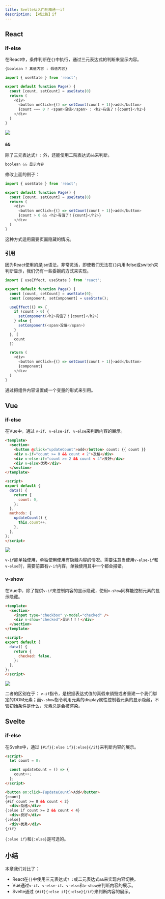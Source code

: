 ```yaml
---
title: Svelte从入门到精通——if
description: 【对比篇】if
---
```


## React

### if-else
在React中，条件判断在`{}`中执行，通过三元表达式的判断来显示内容。
```javascript
{boolean ? 真值内容 : 假值内容}
```

```javascript
import { useState } from 'react';

export default function Page() {
  const [count, setCount] = useState(0)
  return (
    <div>
      <button onClick={() => setCount(count + 1)}>add</button>
      {count === 0 ? <span>没值</span> : <h2>有值了！{count}</h2>}
    </div>
  )
}
```

![](/images/svelte/28-1.gif)

### `&&`
除了三元表达式`? :` 外，还能使用二院表达式`&&`来判断。
```javascript
boolean && 显示内容
```

修改上面的例子：
```javascript
import { useState } from 'react';

export default function Page() {
  const [count, setCount] = useState(0)
  return (
    <div>
      <button onClick={() => setCount(count + 1)}>add</button>
      {count > 0 && <h2>有值了！{count}</h2>}
    </div>
  )
}
```
这种方式适用需要页面隐藏的情况。

### 引用

因为React使用的是jsx语法，非常灵活，即使我们无法在`{}`内用ifelse或switch来判断显示，我们仍有一些委婉的方式来实现。

```javascript
import { useEffect, useState } from 'react';

export default function Page() {
  const [count, setCount] = useState(0);
  const [component, setComponent] = useState();

  useEffect(() => {
    if (count > 0) {
      setComponent(<h2>有值了！{count}</h2>)
    } else {
      setComponent(<span>没值</span>)
    }
  }, [
    count
  ])

  return (
    <div>
      <button onClick={() => setCount(count + 1)}>add</button>
      {component}
    </div>
  )
}
```
通过把组件内容设置成一个变量的形式来引用。

## Vue

### if-else

在Vue中，通过 `v-if`、`v-else-if`、`v-else`来判断内容的展示。
```html
<template>
  <section>
    <button @click="updateCount">add</button> count: {{ count }}
    <div v-if="count >= 0 && count < 2">及格</div>
    <div v-else-if="count >= 2 && count < 4">良好</div>
    <div v-else>优秀</div>
  </section>
</template>

<script>
export default {
  data() {
    return {
      count: 0,
    };
  },
  methods: {
    updateCount() {
      this.count++;
    },
  },
};
</script>
```

![](/images/svelte/28-2.gif)

`v-if`能单独使用，单独使用使用有隐藏内容的情况。需要注意当使用`v-else-if`和`v-else`时，需要前置有`v-if`内容，单独使用其中一个都会报错。

### v-show

在Vue中，除了提供`v-if`来控制内容的显示隐藏，使用`v-show`同样能控制元素的显示隐藏。
```html
<template>
  <section>
    <input type="checkbox" v-model="checked" />
    <div v-show="checked">显示！！！</div>
  </section>
</template>

<script>
export default {
  data() {
    return {
      checked: false,
    };
  },
};
</script>
```

![](/images/svelte/28-3.gif)

二者的区别在于： `v-if`指令，是根据表达式值的真假来销毁或者重建一个我们绑定的DOM元素；而`v-show`指令利用元素的display属性控制着元素的显示隐藏，不管初始条件是什么，元素总是会被渲染。

## Svelte

### if-else

在Svelte中，通过 `{#if}{:else if}{:else}{/if}`来判断内容的展示。
```html
<script>
  let count = 0;

  const updateCount = () => {
    count++;
  };
</script>

<button on:click={updateCount}>Add</button>
{count}
{#if count >= 0 && count < 2}
  <div>及格</div>
{:else if count >= 2 && count < 4}
  <div>良好</div>
{:else}
  <div>优秀</div>
{/if}
```
`{:else if}`和`{:else}`是可选的。

## 小结

本章我们对比了：
- React在`{}`中使用三元表达式`? :`或二元表达式`&&`来实现内容切换。
- Vue通过`v-if`、`v-else-if`、`v-else`和`v-show`来判断内容的展示。
- Svelte通过 `{#if}{:else if}{:else}{/if}`来判断内容的展示。
